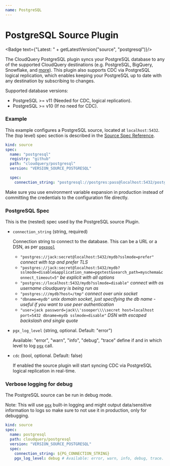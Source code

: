 ```yaml
---
name: PostgreSQL
---
```

# PostgreSQL Source Plugin


<Badge text={"Latest: " + getLatestVersion("source", "postgresql")}/>

The CloudQuery PostgreSQL plugin syncs your PostgreSQL database to any of the supported CloudQuery destinations (e.g. PostgreSQL, BigQuery, Snowflake, and [more](/docs/plugins/destinations/overview)).
This plugin also supports CDC via PostgreSQL logical replication, which enables keeping your PostgreSQL up to date with any destination by subscribing to changes.

Supported database versions:

- PostgreSQL >= v11 (Needed for CDC, logical replication).
- PostgreSQL >= v10 (If no need for CDC).

### Example

This example configures a PostgreSQL source, located at `localhost:5432`. The (top level) spec section is described in the [Source Spec Reference](/docs/reference/source-spec).

```yaml copy
kind: source
spec:
  name: "postgresql"
  registry: "github"
  path: "cloudquery/postgresql"
  version: "VERSION_SOURCE_POSTGRESQL"

  spec:
    connection_string: "postgresql://postgres:pass@localhost:5432/postgres?sslmode=disable"
```

<Callout type="info">
Make sure you use environment variable expansion in production instead of committing the credentials to the configuration file directly.
</Callout>

### PostgreSQL Spec

This is the (nested) spec used by the PostgreSQL source Plugin.

- `connection_string` (string, required)

  Connection string to connect to the database. This can be a URL or a DSN, as per [`pgxpool`](https://pkg.go.dev/github.com/jackc/pgx/v4/pgxpool#ParseConfig)

  - `"postgres://jack:secret@localhost:5432/mydb?sslmode=prefer"` _connect with tcp and prefer TLS_
  - `"postgres://jack:secret@localhost:5432/mydb?sslmode=disable&application_name=pgxtest&search_path=myschema&connect_timeout=5"` _be explicit with all options_
  - `"postgres://localhost:5432/mydb?sslmode=disable"` _connect with os username cloudquery is being run as_
  - `"postgres:///mydb?host=/tmp"` _connect over unix socket_
  - `"dbname=mydb"` _unix domain socket, just specifying the db name - useful if you want to use peer authentication_
  - `"user=jack password=jack\\'ssooper\\\\secret host=localhost port=5432 dbname=mydb sslmode=disable"` _DSN with escaped backslash and single quote_

- `pgx_log_level` (string, optional. Default: "error")

  Available: "error", "warn", "info", "debug", "trace"
  define if and in which level to log [`pgx`](https://github.com/jackc/pgx) call.

- `cdc` (bool, optional. Default: false)

  If enabled the source plugin will start syncing CDC via PostgreSQL logical replication in real-time.


### Verbose logging for debug

The PostgreSQL source can be run in debug mode.

Note: This will use [`pgx`](https://github.com/jackc/pgx) built-in logging and might output data/sensitive information to logs so make sure to not use it in production, only for debugging.

```yaml copy
kind: source
spec:
  name: postgresql
  path: cloudquery/postgresql
  version: "VERSION_SOURCE_POSTGRESQL"
  spec:
    connection_string: ${PG_CONNECTION_STRING}
    pgx_log_level: debug # Available: error, warn, info, debug, trace. Default: "error"
```